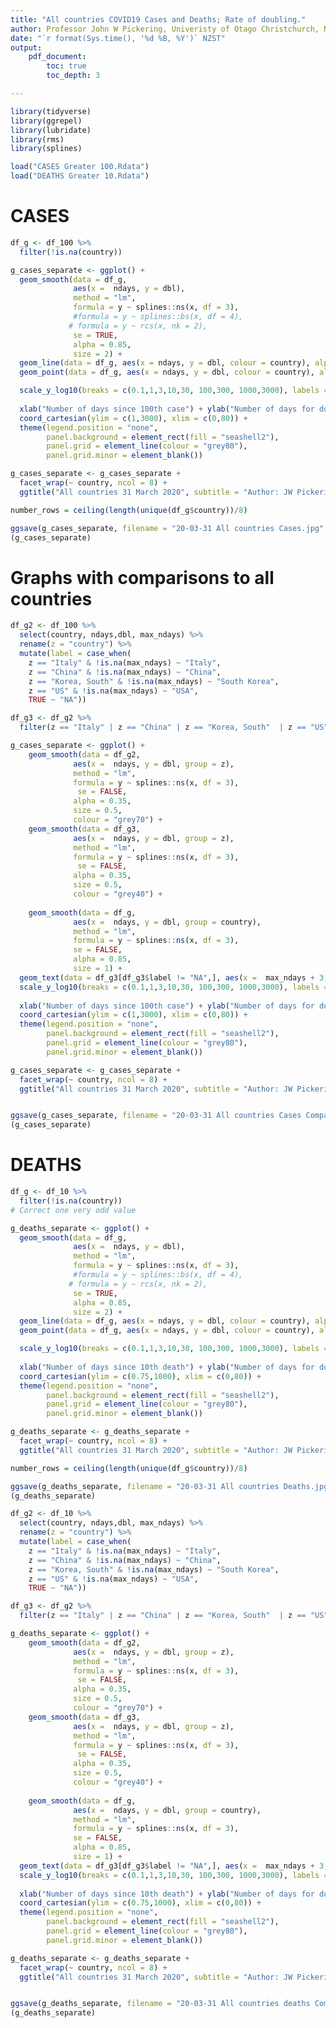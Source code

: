 ```yaml
---
title: "All countries COVID19 Cases and Deaths; Rate of doubling."
author: Professor John W Pickering, Univeristy of Otago Christchurch, New Zealand
date: "`r format(Sys.time(), '%d %B, %Y')` NZST"
output:
    pdf_document:
        toc: true
        toc_depth: 3

---
```

```r
library(tidyverse)
library(ggrepel)
library(lubridate)
library(rms)
library(splines)

load("CASES Greater 100.Rdata")
load("DEATHS Greater 10.Rdata")


```
\newpage  

# CASES
```r

df_g <- df_100 %>% 
  filter(!is.na(country))

```


```r
g_cases_separate <- ggplot() +
  geom_smooth(data = df_g, 
              aes(x =  ndays, y = dbl), 
              method = "lm",
              formula = y ~ splines::ns(x, df = 3),
              #formula = y ~ splines::bs(x, df = 4),
             # formula = y ~ rcs(x, nk = 2),
              se = TRUE,
              alpha = 0.85, 
              size = 2) +
  geom_line(data = df_g, aes(x = ndays, y = dbl, colour = country), alpha = 0.6, size = 0.5) +
  geom_point(data = df_g, aes(x = ndays, y = dbl, colour = country), alpha = 0.6, size = 0.5) +

  scale_y_log10(breaks = c(0.1,1,3,10,30, 100,300, 1000,3000), labels = c("0.1","1","3", "10","30","100","300","1000","3000")) +
  
  xlab("Number of days since 100th case") + ylab("Number of days for doubling") +
  coord_cartesian(ylim = c(1,3000), xlim = c(0,80)) +
  theme(legend.position = "none",
        panel.background = element_rect(fill = "seashell2"),
        panel.grid = element_line(colour = "grey80"),
        panel.grid.minor = element_blank()) 

g_cases_separate <- g_cases_separate + 
  facet_wrap(~ country, ncol = 8) + 
  ggtitle("All countries 31 March 2020", subtitle = "Author: JW Pickering; Data: John Hopkins University")

number_rows = ceiling(length(unique(df_g$country))/8)

ggsave(g_cases_separate, filename = "20-03-31 All countries Cases.jpg", width = 420 , height = 20 + 40 * number_rows , units = "mm")
(g_cases_separate)
```

\newpage

# Graphs with comparisons to all countries

```r
df_g2 <- df_100 %>% 
  select(country, ndays,dbl, max_ndays) %>% 
  rename(z = "country") %>% 
  mutate(label = case_when(
    z == "Italy" & !is.na(max_ndays) ~ "Italy", 
    z == "China" & !is.na(max_ndays) ~ "China",
    z == "Korea, South" & !is.na(max_ndays) ~ "South Korea",
    z == "US" & !is.na(max_ndays) ~ "USA",
    TRUE ~ "NA"))

df_g3 <- df_g2 %>% 
  filter(z == "Italy" | z == "China" | z == "Korea, South"  | z == "US")

g_cases_separate <- ggplot() +
    geom_smooth(data = df_g2, 
              aes(x =  ndays, y = dbl, group = z), 
              method = "lm",
              formula = y ~ splines::ns(x, df = 3),
               se = FALSE,
              alpha = 0.35, 
              size = 0.5,
              colour = "grey70") +
    geom_smooth(data = df_g3, 
              aes(x =  ndays, y = dbl, group = z), 
              method = "lm",
              formula = y ~ splines::ns(x, df = 3),
               se = FALSE,
              alpha = 0.35, 
              size = 0.5,
              colour = "grey40") +
  
    geom_smooth(data = df_g, 
              aes(x =  ndays, y = dbl, group = country), 
              method = "lm",
              formula = y ~ splines::ns(x, df = 3),
              se = FALSE,
              alpha = 0.85, 
              size = 1) +
  geom_text(data = df_g3[df_g3$label != "NA",], aes(x =  max_ndays + 3, y = dbl, label = label), size = 2) +
  scale_y_log10(breaks = c(0.1,1,3,10,30, 100,300, 1000,3000), labels = c("0.1","1","3", "10","30","100","300","1000","3000")) +
  
  xlab("Number of days since 100th case") + ylab("Number of days for doubling") +
  coord_cartesian(ylim = c(1,3000), xlim = c(0,80)) +
  theme(legend.position = "none",
        panel.background = element_rect(fill = "seashell2"),
        panel.grid = element_line(colour = "grey80"),
        panel.grid.minor = element_blank()) 

g_cases_separate <- g_cases_separate + 
  facet_wrap(~ country, ncol = 8) + 
  ggtitle("All countries 31 March 2020", subtitle = "Author: JW Pickering; Data: John Hopkins University")


ggsave(g_cases_separate, filename = "20-03-31 All countries Cases Comparisons.jpg", width = 420 , height = 20 + 40 * number_rows , units = "mm")
(g_cases_separate)
```

# DEATHS
```r

df_g <- df_10 %>% 
  filter(!is.na(country))
# Correct one very odd value

```

```r

g_deaths_separate <- ggplot() +
  geom_smooth(data = df_g, 
              aes(x =  ndays, y = dbl), 
              method = "lm",
              formula = y ~ splines::ns(x, df = 3),
              #formula = y ~ splines::bs(x, df = 4),
             # formula = y ~ rcs(x, nk = 2),
              se = TRUE,
              alpha = 0.85, 
              size = 2) +
  geom_line(data = df_g, aes(x = ndays, y = dbl, colour = country), alpha = 0.6, size = 0.5) +
  geom_point(data = df_g, aes(x = ndays, y = dbl, colour = country), alpha = 0.6, size = 0.5) +

  scale_y_log10(breaks = c(0.1,1,3,10,30, 100,300, 1000,3000), labels = c("0.1","1","3", "10","30","100","300","1000","3000")) +
  
  xlab("Number of days since 10th death") + ylab("Number of days for doubling") +
  coord_cartesian(ylim = c(0.75,1000), xlim = c(0,80)) +
  theme(legend.position = "none",
        panel.background = element_rect(fill = "seashell2"),
        panel.grid = element_line(colour = "grey80"),
        panel.grid.minor = element_blank()) 

g_deaths_separate <- g_deaths_separate + 
  facet_wrap(~ country, ncol = 8) + 
  ggtitle("All countries 31 March 2020", subtitle = "Author: JW Pickering; Data: John Hopkins University")

number_rows = ceiling(length(unique(df_g$country))/8)

ggsave(g_deaths_separate, filename = "20-03-31 All countries Deaths.jpg", width = 420 , height = 20 + 40 * number_rows , units = "mm")
(g_deaths_separate)
```

\newpage

```r
df_g2 <- df_10 %>% 
  select(country, ndays,dbl, max_ndays) %>% 
  rename(z = "country") %>% 
  mutate(label = case_when(
    z == "Italy" & !is.na(max_ndays) ~ "Italy", 
    z == "China" & !is.na(max_ndays) ~ "China",
    z == "Korea, South" & !is.na(max_ndays) ~ "South Korea",
    z == "US" & !is.na(max_ndays) ~ "USA",
    TRUE ~ "NA"))

df_g3 <- df_g2 %>% 
  filter(z == "Italy" | z == "China" | z == "Korea, South"  | z == "US")

g_deaths_separate <- ggplot() +
    geom_smooth(data = df_g2, 
              aes(x =  ndays, y = dbl, group = z), 
              method = "lm",
              formula = y ~ splines::ns(x, df = 3),
               se = FALSE,
              alpha = 0.35, 
              size = 0.5,
              colour = "grey70") +
    geom_smooth(data = df_g3, 
              aes(x =  ndays, y = dbl, group = z), 
              method = "lm",
              formula = y ~ splines::ns(x, df = 3),
               se = FALSE,
              alpha = 0.35, 
              size = 0.5,
              colour = "grey40") +
  
    geom_smooth(data = df_g, 
              aes(x =  ndays, y = dbl, group = country), 
              method = "lm",
              formula = y ~ splines::ns(x, df = 3),
              se = FALSE,
              alpha = 0.85, 
              size = 1) +
  geom_text(data = df_g3[df_g3$label != "NA",], aes(x =  max_ndays + 3, y = dbl, label = label, size = 2)) +
  scale_y_log10(breaks = c(0.1,1,3,10,30, 100,300, 1000,3000), labels = c("0.1","1","3", "10","30","100","300","1000","3000")) +
  
  xlab("Number of days since 10th death") + ylab("Number of days for doubling") +
  coord_cartesian(ylim = c(0.75,1000), xlim = c(0,80)) +
  theme(legend.position = "none",
        panel.background = element_rect(fill = "seashell2"),
        panel.grid = element_line(colour = "grey80"),
        panel.grid.minor = element_blank()) 

g_deaths_separate <- g_deaths_separate + 
  facet_wrap(~ country, ncol = 8) + 
  ggtitle("All countries 31 March 2020", subtitle = "Author: JW Pickering; Data: John Hopkins University")


ggsave(g_deaths_separate, filename = "20-03-31 All countries deaths Comparisons.jpg", width = 420 , height = 20 + 40 * number_rows , units = "mm")
(g_deaths_separate)
```